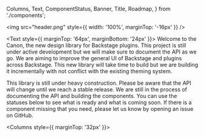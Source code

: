   Columns,
  Text,
  ComponentStatus,
  Banner,
  Title,
  Roadmap,
} from './components';

<Unstyled>

<img src="header.png" style={{ width: '100%', marginTop: '-16px' }} />

<Text style={{ marginTop: '64px', marginBottom: '24px' }}>
  Welcome to the Canon, the new design library for Backstage plugins. This
  project is still under active development but we will make sure to document
  the API as we go. We are aiming to improve the general UI of Backstage and
  plugins across Backstage. This new library will take time to build but we are
  building it incrementally with not conflict with the existing theming system.
</Text>

<Banner variant="warning">
  This library is still under heavy construction. Please be aware that the API
  will change until we reach a stable release.
</Banner>

<Title style={{ marginTop: '48px' }} type="h2">
  Component Status
</Title>
<Text>
  We are still in the process of documenting the API and building the
  components. You can use the statuses below to see what is ready and what is
  coming soon. If there is a component missing that you need, please let us know
  by opening an issue on GitHub.
</Text>

<Columns style={{ marginTop: '32px' }}>
  <ComponentStatus
    name="Box"
    status="alpha"
    link="/?path=/docs/components-box--docs"
  />
  <ComponentStatus
    name="Stack"
    status="alpha"
    link="/?path=/docs/components-stack--default"
  />
  <ComponentStatus
    name="Inline"
    status="alpha"
    link="/?path=/story/components-inline--default"
  />
  <ComponentStatus
    name="Button"
    status="inProgress"
    link="/?path=/docs/components-button--docs"
  />
  <ComponentStatus
    name="Icon"
    status="alpha"
    link="/?path=/docs/components-icon--docs"
  />
  <ComponentStatus name="Input" status="notStarted" />
  <ComponentStatus name="Select" status="notStarted" />
  <ComponentStatus name="Checkbox" status="notStarted" />
  <ComponentStatus name="Radio" status="notStarted" />
  <ComponentStatus name="Switch" status="notStarted" />
  <ComponentStatus name="Tooltip" status="notStarted" />
  <ComponentStatus name="Header" status="notStarted" />
  <ComponentStatus name="Tabs" status="notStarted" />
</Columns>

<Title style={{ marginTop: '48px' }} type="h2">
  Roadmap
</Title>

<Roadmap list={list} />

</Unstyled>
